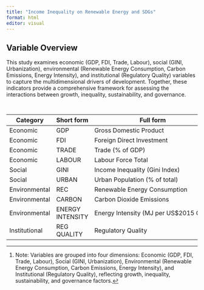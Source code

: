 ```yaml
---
title: "Income Inequality on Renewable Energy and SDGs"
format: html
editor: visual
---
```


## Variable Overview

This study examines economic (GDP, FDI, Trade, Labour), social (GINI, Urbanization), environmental (Renewable Energy Consumption, Carbon Emissions, Energy Intensity), and institutional (Regulatory Quality) variables to capture the multidimensional drivers of development. Together, these indicators provide a comprehensive framework for assessing the interactions between growth, inequality, sustainability, and governance.

| Category | Short form | Full form | Measurement | Source |
|----|----|----|----|----|
| Economic | GDP | Gross Domestic Product | GDP per capita (constant 2015 US\$) | \[[WDI](https://databank.worldbank.org/source/world-development-indicators?utm_source=chatgpt.com)\] |
| Economic | FDI | Foreign Direct Investment | Net inflows (% of GDP) | \[[WDI](https://databank.worldbank.org/source/world-development-indicators?utm_source=chatgpt.com)\] |
| Economic | TRADE | Trade (% of GDP) | Imports + Exports (% of GDP) | \[[WDI](https://databank.worldbank.org/source/world-development-indicators?utm_source=chatgpt.com)\] |
| Economic | LABOUR | Labour Force Total | Total labour force (millions) | \[[WDI](https://databank.worldbank.org/source/world-development-indicators?utm_source=chatgpt.com)\] |
| Social | GINI | Income Inequality (Gini Index) | The Gini coefficient (0 = equality, 1 = inequality) | [GINI](https://fsolt.org/swiid/) |
| Social | URBAN | Urban Population (% of total) | Urban population as % of total population | \[[WDI](https://databank.worldbank.org/source/world-development-indicators?utm_source=chatgpt.com)\] |
| Environmental | REC | Renewable Energy Consumption | Renewables per capita (kWh equivalent) | \[[WDI](https://databank.worldbank.org/source/world-development-indicators?utm_source=chatgpt.com)\] |
| Environmental | CARBON | Carbon Dioxide Emissions | CO₂ emissions per capita (metric tons) | \[[WDI](https://databank.worldbank.org/source/world-development-indicators?utm_source=chatgpt.com)\] |
| Environmental | ENERGY INTENSITY | Energy Intensity (MJ per US\$2015 GDP) | Energy consumption per unit of GDP | \[[WDI](https://databank.worldbank.org/source/world-development-indicators?utm_source=chatgpt.com)\] |
| Institutional | REG QUALITY | Regulatory Quality | erceptions of government’s ability to formulate & implement sound policies | \[[WDI](https://databank.worldbank.org/source/world-development-indicators?utm_source=chatgpt.com)\] |

: [^1]

[^1]: Note: Variables are grouped into four dimensions: Economic (GDP, FDI, Trade, Labour), Social (GINI, Urbanization), Environmental (Renewable Energy Consumption, Carbon Emissions, Energy Intensity), and Institutional (Regulatory Quality), reflecting growth, inequality, sustainability, and governance factors.
